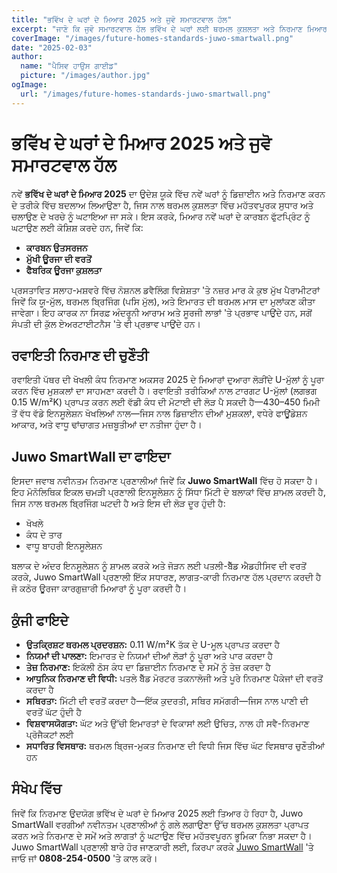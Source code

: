```yaml
---
title: "ਭਵਿੱਖ ਦੇ ਘਰਾਂ ਦੇ ਮਿਆਰ 2025 ਅਤੇ ਜੁਵੋ ਸਮਾਰਟਵਾਲ ਹੱਲ"
excerpt: "ਜਾਣੋ ਕਿ ਜੁਵੋ ਸਮਾਰਟਵਾਲ ਹੱਲ ਭਵਿੱਖ ਦੇ ਘਰਾਂ ਲਈ ਥਰਮਲ ਕੁਸ਼ਲਤਾ ਅਤੇ ਨਿਰਮਾਣ ਮਿਆਰਾਂ ਵਿੱਚ ਕਿਵੇਂ ਬਦਲਾਅ ਲਿਆਉਂਦਾ ਹੈ।"
coverImage: "/images/future-homes-standards-juwo-smartwall.png"
date: "2025-02-03"
author:
  name: "ਪੈਸਿਵ ਹਾਉਸ ਗਾਈਡ"
  picture: "/images/author.jpg"
ogImage:
  url: "/images/future-homes-standards-juwo-smartwall.png"
---
```


# ਭਵਿੱਖ ਦੇ ਘਰਾਂ ਦੇ ਮਿਆਰ 2025 ਅਤੇ ਜੁਵੋ ਸਮਾਰਟਵਾਲ ਹੱਲ

ਨਵੇਂ **ਭਵਿੱਖ ਦੇ ਘਰਾਂ ਦੇ ਮਿਆਰ 2025** ਦਾ ਉਦੇਸ਼ ਯੂਕੇ ਵਿੱਚ ਨਵੇਂ ਘਰਾਂ ਨੂੰ ਡਿਜ਼ਾਈਨ ਅਤੇ ਨਿਰਮਾਣ ਕਰਨ ਦੇ ਤਰੀਕੇ ਵਿੱਚ ਬਦਲਾਅ ਲਿਆਉਣਾ ਹੈ, ਜਿਸ ਨਾਲ ਥਰਮਲ ਕੁਸ਼ਲਤਾ ਵਿੱਚ ਮਹੱਤਵਪੂਰਕ ਸੁਧਾਰ ਅਤੇ ਚਲਾਉਣ ਦੇ ਖਰਚੇ ਨੂੰ ਘਟਾਇਆ ਜਾ ਸਕੇ। ਇਸ ਕਰਕੇ, ਮਿਆਰ ਨਵੇਂ ਘਰਾਂ ਦੇ ਕਾਰਬਨ ਫੁੱਟਪ੍ਰਿੰਟ ਨੂੰ ਘਟਾਉਣ ਲਈ ਕੋਸ਼ਿਸ਼ ਕਰਦੇ ਹਨ, ਜਿਵੇਂ ਕਿ:

- **ਕਾਰਬਨ ਉਤਸਰਜਨ**
- **ਮੁੱਖੀ ਊਰਜਾ ਦੀ ਵਰਤੋਂ**
- **ਫੈਬਰਿਕ ਊਰਜਾ ਕੁਸ਼ਲਤਾ**

ਪ੍ਰਸਤਾਵਿਤ ਸਲਾਹ-ਮਸ਼ਵਰੇ ਵਿੱਚ ਨੋਸ਼ਨਲ ਡਵੈਲਿੰਗ ਵਿਸ਼ੇਸ਼ਤਾ 'ਤੇ ਨਜ਼ਰ ਮਾਰ ਕੇ ਕੁਝ ਮੁੱਖ ਪੈਰਾਮੀਟਰਾਂ ਜਿਵੇਂ ਕਿ ਯੂ-ਮੁੱਲ, ਥਰਮਲ ਬ੍ਰਿਜਿੰਗ (ਪਸਿ ਮੁੱਲ), ਅਤੇ ਇਮਾਰਤ ਦੀ ਥਰਮਲ ਮਾਸ ਦਾ ਮੁਲਾਂਕਣ ਕੀਤਾ ਜਾਵੇਗਾ। ਇਹ ਕਾਰਕ ਨਾ ਸਿਰਫ਼ ਅੰਦਰੂਨੀ ਆਰਾਮ ਅਤੇ ਸੂਰਜੀ ਲਾਭਾਂ 'ਤੇ ਪ੍ਰਭਾਵ ਪਾਉਂਦੇ ਹਨ, ਸਗੋਂ ਸੰਪਤੀ ਦੀ ਕੁੱਲ ਏਅਰਟਾਈਟਨੈਸ 'ਤੇ ਵੀ ਪ੍ਰਭਾਵ ਪਾਉਂਦੇ ਹਨ।

## ਰਵਾਇਤੀ ਨਿਰਮਾਣ ਦੀ ਚੁਣੌਤੀ

ਰਵਾਇਤੀ ਪੱਥਰ ਦੀ ਖੋਖਲੀ ਕੰਧ ਨਿਰਮਾਣ ਅਕਸਰ 2025 ਦੇ ਮਿਆਰਾਂ ਦੁਆਰਾ ਲੋੜੀਂਦੇ U-ਮੁੱਲਾਂ ਨੂੰ ਪੂਰਾ ਕਰਨ ਵਿੱਚ ਮੁਸ਼ਕਲਾਂ ਦਾ ਸਾਹਮਣਾ ਕਰਦੀ ਹੈ। ਰਵਾਇਤੀ ਤਰੀਕਿਆਂ ਨਾਲ ਟਾਰਗਟ U-ਮੁੱਲਾਂ (ਲਗਭਗ 0.15 W/m²K) ਪ੍ਰਾਪਤ ਕਰਨ ਲਈ ਵੱਡੀ ਕੰਧ ਦੀ ਮੋਟਾਈ ਦੀ ਲੋੜ ਪੈ ਸਕਦੀ ਹੈ—430–450 ਮਿਮੀ ਤੋਂ ਵੱਧ ਵੱਡੇ ਇਨਸੂਲੇਸ਼ਨ ਖੋਖਲਿਆਂ ਨਾਲ—ਜਿਸ ਨਾਲ ਡਿਜ਼ਾਈਨ ਦੀਆਂ ਮੁਸ਼ਕਲਾਂ, ਵਧੇਰੇ ਫਾਊਂਡੇਸ਼ਨ ਆਕਾਰ, ਅਤੇ ਵਾਧੂ ਢਾਂਚਾਗਤ ਮਜ਼ਬੂਤੀਆਂ ਦਾ ਨਤੀਜਾ ਹੁੰਦਾ ਹੈ।

## Juwo SmartWall ਦਾ ਫਾਇਦਾ

ਇਸਦਾ ਜਵਾਬ ਨਵੀਨਤਮ ਨਿਰਮਾਣ ਪ੍ਰਣਾਲੀਆਂ ਜਿਵੇਂ ਕਿ **Juwo SmartWall** ਵਿੱਚ ਹੋ ਸਕਦਾ ਹੈ। ਇਹ ਮੋਨੋਲਿਥਿਕ ਇਕਲ ਚਮੜੀ ਪ੍ਰਣਾਲੀ ਇਨਸੂਲੇਸ਼ਨ ਨੂੰ ਸਿੱਧਾ ਮਿੱਟੀ ਦੇ ਬਲਾਕਾਂ ਵਿੱਚ ਸ਼ਾਮਲ ਕਰਦੀ ਹੈ, ਜਿਸ ਨਾਲ ਥਰਮਲ ਬ੍ਰਿਜਿੰਗ ਘਟਦੀ ਹੈ ਅਤੇ ਇਸ ਦੀ ਲੋੜ ਦੂਰ ਹੁੰਦੀ ਹੈ:

- ਖੋਖਲੇ
- ਕੰਧ ਦੇ ਤਾਰ
- ਵਾਧੂ ਬਾਹਰੀ ਇਨਸੂਲੇਸ਼ਨ

ਬਲਾਕ ਦੇ ਅੰਦਰ ਇਨਸੂਲੇਸ਼ਨ ਨੂੰ ਸ਼ਾਮਲ ਕਰਕੇ ਅਤੇ ਜੋੜਨ ਲਈ ਪਤਲੀ-ਬੈੱਡ ਐਡਹੀਸਿਵ ਦੀ ਵਰਤੋਂ ਕਰਕੇ, Juwo SmartWall ਪ੍ਰਣਾਲੀ ਇੱਕ ਸਧਾਰਣ, ਲਾਗਤ-ਕਾਰੀ ਨਿਰਮਾਣ ਹੱਲ ਪ੍ਰਦਾਨ ਕਰਦੀ ਹੈ ਜੋ ਕਠੋਰ ਊਰਜਾ ਕਾਰਗੁਜ਼ਾਰੀ ਮਿਆਰਾਂ ਨੂੰ ਪੂਰਾ ਕਰਦੀ ਹੈ।

## ਕੁੰਜੀ ਫਾਇਦੇ

- **ਉਤਕ੍ਰਿਸ਼ਟ ਥਰਮਲ ਪ੍ਰਦਰਸ਼ਨ:** 0.11 W/m²K ਤੱਕ ਦੇ U-ਮੂਲ ਪ੍ਰਾਪਤ ਕਰਦਾ ਹੈ
- **ਨਿਯਮਾਂ ਦੀ ਪਾਲਣਾ:** ਇਮਾਰਤ ਦੇ ਨਿਯਮਾਂ ਦੀਆਂ ਲੋੜਾਂ ਨੂੰ ਪੂਰਾ ਅਤੇ ਪਾਰ ਕਰਦਾ ਹੈ
- **ਤੇਜ਼ ਨਿਰਮਾਣ:** ਇਕੱਲੀ ਠੋਸ ਕੰਧ ਦਾ ਡਿਜ਼ਾਈਨ ਨਿਰਮਾਣ ਦੇ ਸਮੇਂ ਨੂੰ ਤੇਜ਼ ਕਰਦਾ ਹੈ
- **ਆਧੁਨਿਕ ਨਿਰਮਾਣ ਦੀ ਵਿਧੀ:** ਪਤਲੇ ਬੈੱਡ ਮੋਰਟਰ ਤਕਨਾਲੋਜੀ ਅਤੇ ਪੂਰੇ ਨਿਰਮਾਣ ਪੈਕੇਜਾਂ ਦੀ ਵਰਤੋਂ ਕਰਦਾ ਹੈ
- **ਸਥਿਰਤਾ:** ਮਿੱਟੀ ਦੀ ਵਰਤੋਂ ਕਰਦਾ ਹੈ—ਇੱਕ ਕੁਦਰਤੀ, ਸਥਿਰ ਸਮੱਗਰੀ—ਜਿਸ ਨਾਲ ਪਾਣੀ ਦੀ ਵਰਤੋਂ ਘੱਟ ਹੁੰਦੀ ਹੈ
- **ਵਿਸ਼ਵਾਸਯੋਗਤਾ:** ਘੱਟ ਅਤੇ ਉੱਚੀ ਇਮਾਰਤਾਂ ਦੇ ਵਿਕਾਸਾਂ ਲਈ ਉਚਿਤ, ਨਾਲ ਹੀ ਸਵੈ-ਨਿਰਮਾਣ ਪ੍ਰੋਜੈਕਟਾਂ ਲਈ
- **ਸਧਾਰਿਤ ਵਿਸਥਾਰ:** ਥਰਮਲ ਬ੍ਰਿਜ-ਮੁਕਤ ਨਿਰਮਾਣ ਦੀ ਵਿਧੀ ਜਿਸ ਵਿੱਚ ਘੱਟ ਵਿਸਥਾਰ ਚੁਣੌਤੀਆਂ ਹਨ

## ਸੰਖੇਪ ਵਿੱਚ

ਜਿਵੇਂ ਕਿ ਨਿਰਮਾਣ ਉਦਯੋਗ ਭਵਿੱਖ ਦੇ ਘਰਾਂ ਦੇ ਮਿਆਰ 2025 ਲਈ ਤਿਆਰ ਹੋ ਰਿਹਾ ਹੈ, Juwo SmartWall ਵਰਗੀਆਂ ਨਵੀਨਤਮ ਪ੍ਰਣਾਲੀਆਂ ਨੂੰ ਗਲੇ ਲਗਾਉਣਾ ਉੱਚ ਥਰਮਲ ਕੁਸ਼ਲਤਾ ਪ੍ਰਾਪਤ ਕਰਨ ਅਤੇ ਨਿਰਮਾਣ ਦੇ ਸਮੇਂ ਅਤੇ ਲਾਗਤਾਂ ਨੂੰ ਘਟਾਉਣ ਵਿੱਚ ਮਹੱਤਵਪੂਰਨ ਭੂਮਿਕਾ ਨਿਭਾ ਸਕਦਾ ਹੈ। Juwo SmartWall ਪ੍ਰਣਾਲੀ ਬਾਰੇ ਹੋਰ ਜਾਣਕਾਰੀ ਲਈ, ਕਿਰਪਾ ਕਰਕੇ [Juwo SmartWall](http://www.Juwo-SmartWall.co.uk) 'ਤੇ ਜਾਓ ਜਾਂ **0808-254-0500** 'ਤੇ ਕਾਲ ਕਰੋ।